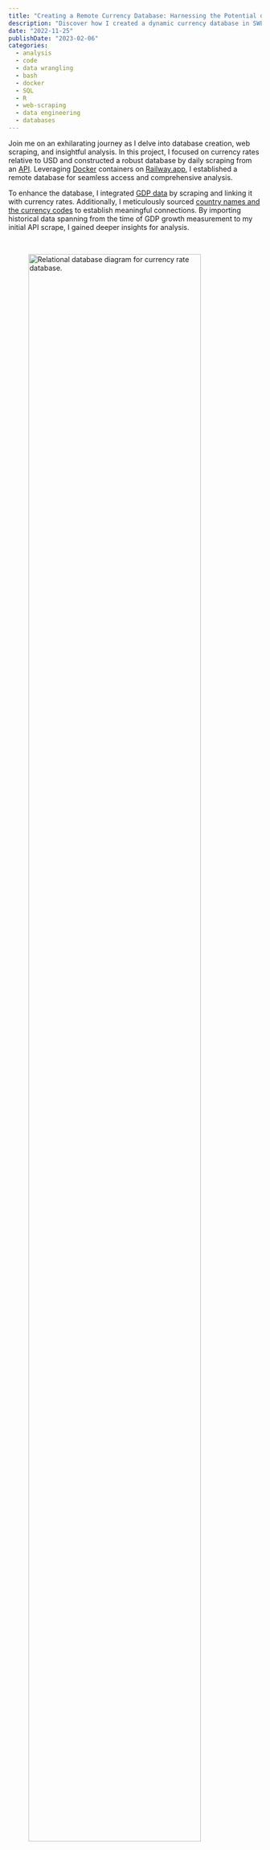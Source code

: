 ```yaml
---
title: "Creating a Remote Currency Database: Harnessing the Potential of Docker and API Scraping"
description: "Discover how I created a dynamic currency database in SWL, analyzed GDP growth in R, and uncovered the dollar's recent strength."
date: "2022-11-25"
publishDate: "2023-02-06"
categories:
  - analysis
  - code
  - data wrangling
  - bash
  - docker
  - SQL
  - R
  - web-scraping
  - data engineering
  - databases
---
```


Join me on an exhilarating journey as I delve into database creation, web scraping, and insightful analysis. In this project, I focused on currency rates relative to USD and constructed a robust database by daily scraping from an [API](https://api.exchangerate.host/latest/?base=USD). Leveraging [Docker](https://www.docker.com/resources/what-container/) containers on [Railway.app](https://railway.app/), I established a remote database for seamless access and comprehensive analysis.

To enhance the database, I integrated [GDP data](https://www.worldometers.info/gdp/gdp-by-country/) by scraping and linking it with currency rates. Additionally, I meticulously sourced [country names and the currency codes](https://www.iban.com/currency-codes) to establish meaningful connections. By importing historical data spanning from the time of GDP growth measurement to my initial API scrape, I gained deeper insights for analysis.

<br>

<figure>

<img src="/images/currency_relational_database.png" alt="Relational database diagram for currency rate database." style="width:90%">

<figcaption>Fig 1. - Entity relationship diagram for currency database. Primary keys and linking relationships are shown. </figcaption>

</figure>

Within the SQL database, I engineered a dynamic View that automatically updated with average monthly currency rates. Equipped with these powerful resources, I conducted an in-depth analysis to identify the fastest growing economies of 2017. However, it's crucial to acknowledge that the results were influenced by the recent strength of the dollar. Many currencies exhibited relative underperformance against USD, underscoring the robustness of the dollar in recent times. Notably, the Euro's performance, often aligned with the dollar, further illuminated the strengthening trend.

<br>

<figure>

<img src="/images/perc_gdp_currency_rates.png" alt="Change in currency rates relative to USD since 2017." >

<figcaption>Fig 2. - Exchange rates compared to USD for the fastest growing economies of 2017. The US dollar appears to perform well relative to other currencies. </figcaption>

</figure>

The process of scraping, database creation, and analysis was both enjoyable and rewarding. As a passionate data engineer, I thrive on solving puzzles and ensuring data aligns perfectly with my objectives. I eagerly anticipate undertaking more data engineering projects, pushing boundaries, and uncovering new insights.

If you have compelling project ideas or wish to collaborate, please don't hesitate to [reach out to me](/contact.qmd). Let's embark on captivating data-driven adventures together, unraveling new perspectives in the dynamic world of data engineering.

